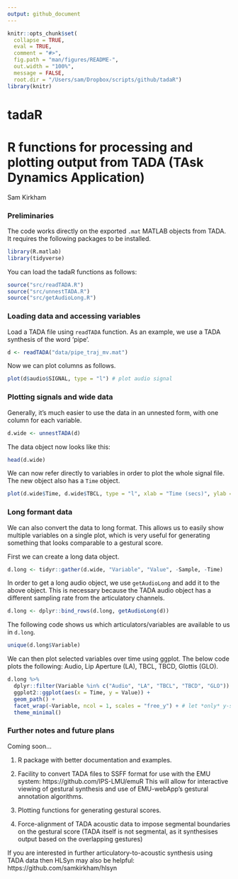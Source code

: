 ```yaml
---
output: github_document
---
```


```r
knitr::opts_chunk$set(
  collapse = TRUE,
  eval = TRUE,
  comment = "#>",
  fig.path = "man/figures/README-",
  out.width = "100%",
  message = FALSE,
  root.dir = "/Users/sam/Dropbox/scripts/github/tadaR")
library(knitr)
```

# tadaR
# R functions for processing and plotting output from TADA (TAsk Dynamics Application)

Sam Kirkham

### Preliminaries ###

The code works directly on the exported `.mat` MATLAB objects from TADA. It requires the following packages to be installed.

```r
library(R.matlab)
library(tidyverse)
```

You can load the tadaR functions as follows:

```r
source("src/readTADA.R")
source("src/unnestTADA.R")
source("src/getAudioLong.R")
```

### Loading data and accessing variables ###

Load a TADA file using `readTADA` function. As an example, we use a TADA synthesis of the word 'pipe'.

```r
d <- readTADA("data/pipe_traj_mv.mat")
```

Now we can plot columns as follows.

```r
plot(d$audio$SIGNAL, type = "l") # plot audio signal
```


### Plotting signals and wide data ###

Generally, it's much easier to use the data in an unnested form, with one column for each variable.

```r
d.wide <- unnestTADA(d)
```

The data object now looks like this:

```r
head(d.wide)
```

We can now refer directly to variables in order to plot the whole signal file. The new object also has a `Time` object.

```r
plot(d.wide$Time, d.wide$TBCL, type = "l", xlab = "Time (secs)", ylab = "TBCL")
```

### Long formant data ###

We can also convert the data to long format. This allows us to easily show multiple variables on a single plot, which is very useful for generating something that looks comparable to a gestural score.

First we can create a long data object.

```r
d.long <- tidyr::gather(d.wide, "Variable", "Value", -Sample, -Time)
```

In order to get a long audio object, we use `getAudioLong` and add it to the above object. This is necessary because the TADA audio object has a different sampling rate from the articulatory channels.

```r
d.long <- dplyr::bind_rows(d.long, getAudioLong(d))
```

The following code shows us which articulators/variables are available to us in `d.long`.

```r
unique(d.long$Variable)
```

We can then plot selected variables over time using ggplot. The below code plots the following: Audio, Lip Aperture (LA), TBCL, TBCD, Glottis (GLO).

```r
d.long %>% 
  dplyr::filter(Variable %in% c("Audio", "LA", "TBCL", "TBCD", "GLO")) %>% 
  ggplot2::ggplot(aes(x = Time, y = Value)) +
  geom_path() +
  facet_wrap(~Variable, ncol = 1, scales = "free_y") + # let *only* y-scaling be free
  theme_minimal()
```


### Further notes and future plans ###

Coming soon...

1. R package with better documentation and examples.

2. Facility to convert TADA files to SSFF format for use with the EMU system: https://github.com/IPS-LMU/emuR This will allow for interactive viewing of gestural synthesis and use of EMU-webApp's gestural annotation algorithms.

3. Plotting functions for generating gestural scores.

4. Force-alignment of TADA acoustic data to impose segmental boundaries on the gestural score (TADA itself is not segmental, as it synthesises output based on the overlapping gestures)

If you are interested in further articulatory-to-acoustic synthesis using TADA data then HLSyn may also be helpful: https://github.com/samkirkham/hlsyn 